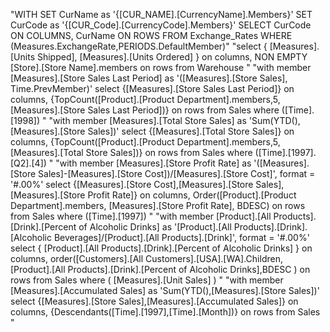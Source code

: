 "WITH SET CurName as '{[CUR_NAME].[CurrencyName].Members}'
          SET CurCode as '{[CUR_Code].[CurrencyCode].Members}' 
SELECT  CurCode ON COLUMNS,
              CurName ON ROWS
FROM Exchange_Rates
WHERE (Measures.ExchangeRate,PERIODS.DefaultMember)"
"select
    { [Measures].[Units Shipped], [Measures].[Units Ordered] } on columns,
    NON EMPTY [Store].[Store Name].members on rows
from Warehouse
"
"with member [Measures].[Store Sales Last Period] as '([Measures].[Store Sales], Time.PrevMember)'
select
	{[Measures].[Store Sales Last Period]} on columns,
	{TopCount([Product].[Product Department].members,5, [Measures].[Store Sales Last Period])} on rows
from Sales
where ([Time].[1998])
"
"with member [Measures].[Total Store Sales] as 'Sum(YTD(),[Measures].[Store Sales])'
select
	{[Measures].[Total Store Sales]} on columns,
	{TopCount([Product].[Product Department].members,5, [Measures].[Total Store Sales])} on rows
from Sales
where ([Time].[1997].[Q2].[4])
"
"with member [Measures].[Store Profit Rate] as '([Measures].[Store Sales]-[Measures].[Store Cost])/[Measures].[Store Cost]', format = '#.00%'
select
	{[Measures].[Store Cost],[Measures].[Store Sales],[Measures].[Store Profit Rate]} on columns,
	Order([Product].[Product Department].members, [Measures].[Store Profit Rate], BDESC) on rows
from Sales
where ([Time].[1997])
"
"with
   member [Product].[All Products].[Drink].[Percent of Alcoholic Drinks] as '[Product].[All Products].[Drink].[Alcoholic Beverages]/[Product].[All Products].[Drink]', format = '#.00%'
select
   { [Product].[All Products].[Drink].[Percent of Alcoholic Drinks] } on columns,
   order([Customers].[All Customers].[USA].[WA].Children, [Product].[All Products].[Drink].[Percent of Alcoholic Drinks],BDESC ) on rows
from Sales
where ( [Measures].[Unit Sales] )
"
"with member [Measures].[Accumulated Sales] as 'Sum(YTD(),[Measures].[Store Sales])'
select
	{[Measures].[Store Sales],[Measures].[Accumulated Sales]} on columns,
	{Descendants([Time].[1997],[Time].[Month])} on rows
from Sales
"
